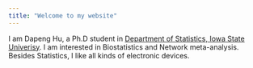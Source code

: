 ```yaml
---
title: "Welcome to my website"
---
```



I am Dapeng Hu, a Ph.D student in [Department of Statistics, Iowa State Univerisy](https://www.stat.iastate.edu). I am interested in Biostatistics and Network meta-analysis. Besides Statistics, I like all kinds of electronic devices. 

